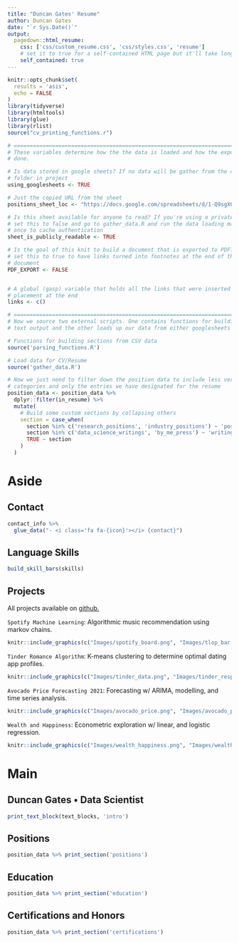 ```yaml
---
title: "Duncan Gates' Resume"
author: Duncan Gates
date: "`r Sys.Date()`"
output:
  pagedown::html_resume:
    css: ['css/custom_resume.css', 'css/styles.css', 'resume']
    # set it to true for a self-contained HTML page but it'll take longer to render
    self_contained: true
---
```



```r
knitr::opts_chunk$set(
  results = 'asis', 
  echo = FALSE
)
library(tidyverse)
library(htmltools)
library(glue)
library(rlist)
source("cv_printing_functions.r")

# ======================================================================
# These variables determine how the the data is loaded and how the exports are
# done.

# Is data stored in google sheets? If no data will be gather from the csvs/
# folder in project
using_googlesheets <- TRUE

# Just the copied URL from the sheet
positions_sheet_loc <- "https://docs.google.com/spreadsheets/d/1-Q9sgX068b-hk8uvw15_sjtrzla7l_2pGGbW2HpJH4U"

# Is this sheet available for anyone to read? If you're using a private sheet
# set this to false and go to gather_data.R and run the data loading manually
# once to cache authentication
sheet_is_publicly_readable <- TRUE

# Is the goal of this knit to build a document that is exported to PDF? If so
# set this to true to have links turned into footnotes at the end of the
# document
PDF_EXPORT <- FALSE


# A global (gasp) variable that holds all the links that were inserted for
# placement at the end
links <- c()

# ======================================================================
# Now we source two external scripts. One contains functions for building the
# text output and the other loads up our data from either googlesheets or csvs

# Functions for building sections from CSV data
source('parsing_functions.R')

# Load data for CV/Resume
source('gather_data.R')

# Now we just need to filter down the position data to include less verbose
# categories and only the entries we have designated for the resume
position_data <- position_data %>% 
  dplyr::filter(in_resume) %>%
  mutate(
    # Build some custom sections by collapsing others
    section = case_when(
      section %in% c('research_positions', 'industry_positions') ~ 'positions',
      section %in% c('data_science_writings', 'by_me_press') ~ 'writings',
      TRUE ~ section
    )
  )
```



Aside
================================================================================

Contact {#contact}
--------------------------------------------------------------------------------

```r
contact_info %>% 
  glue_data("- <i class='fa fa-{icon}'></i> {contact}")
```


Language Skills {#skills}
--------------------------------------------------------------------------------

```r
build_skill_bars(skills)
```



Projects {#open-source}
--------------------------------------------------------------------------------

All projects available on [github.](https://github.com/dungates)


`Spotify Machine Learning`: Algorithmic music recommendation using markov chains. 

```r
knitr::include_graphics(c("Images/spotify_board.png", "Images/tlop_bar.png"))
```

`Tinder Romance Algorithm`: K-means clustering to determine optimal dating app profiles.

```r
knitr::include_graphics(c("Images/tinder_data.png", "Images/tinder_responses.png"))
```

`Avocado Price Forecasting 2021`: Forecasting w/ ARIMA, modelling, and time series analysis.

```r
knitr::include_graphics(c("Images/avocado_price.png", "Images/avocado_production.png"))
```

`Wealth and Happiness`: Econometric exploration w/ linear, and logistic regression.

```r
knitr::include_graphics(c("Images/wealth_happiness.png", "Images/wealth_inequality.jpeg"))
```







Main
================================================================================

Duncan Gates • Data Scientist {#title}
--------------------------------------------------------------------------------

```r
print_text_block(text_blocks, 'intro')
```


Positions {data-icon=suitcase}
--------------------------------------------------------------------------------

```r
position_data %>% print_section('positions')
```


Education {data-icon=graduation-cap data-concise=true}
--------------------------------------------------------------------------------

```r
position_data %>% print_section('education')
```


Certifications and Honors {data-icon=newspaper}
--------------------------------------------------------------------------------

```r
position_data %>% print_section('certifications')
```




